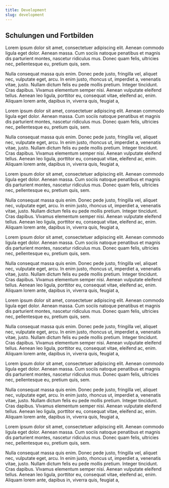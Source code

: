 ```yaml
---
title: Development
slug: development
---
```


## Schulungen und Fortbilden

Lorem ipsum dolor sit amet, consectetuer adipiscing elit. Aenean commodo
ligula eget dolor. Aenean massa. Cum sociis natoque penatibus et magnis
dis parturient montes, nascetur ridiculus mus. Donec quam felis,
ultricies nec, pellentesque eu, pretium quis, sem.

Nulla consequat massa quis enim. Donec pede justo, fringilla vel,
aliquet nec, vulputate eget, arcu. In enim justo, rhoncus ut, imperdiet
a, venenatis vitae, justo. Nullam dictum felis eu pede mollis pretium.
Integer tincidunt. Cras dapibus. Vivamus elementum semper nisi. Aenean
vulputate eleifend tellus. Aenean leo ligula, porttitor eu, consequat
vitae, eleifend ac, enim. Aliquam lorem ante, dapibus in, viverra quis,
feugiat a,

Lorem ipsum dolor sit amet, consectetuer adipiscing elit. Aenean commodo
ligula eget dolor. Aenean massa. Cum sociis natoque penatibus et magnis
dis parturient montes, nascetur ridiculus mus. Donec quam felis,
ultricies nec, pellentesque eu, pretium quis, sem.

Nulla consequat massa quis enim. Donec pede justo, fringilla vel,
aliquet nec, vulputate eget, arcu. In enim justo, rhoncus ut, imperdiet
a, venenatis vitae, justo. Nullam dictum felis eu pede mollis pretium.
Integer tincidunt. Cras dapibus. Vivamus elementum semper nisi. Aenean
vulputate eleifend tellus. Aenean leo ligula, porttitor eu, consequat
vitae, eleifend ac, enim. Aliquam lorem ante, dapibus in, viverra quis,
feugiat a,

Lorem ipsum dolor sit amet, consectetuer adipiscing elit. Aenean commodo
ligula eget dolor. Aenean massa. Cum sociis natoque penatibus et magnis
dis parturient montes, nascetur ridiculus mus. Donec quam felis,
ultricies nec, pellentesque eu, pretium quis, sem.

Nulla consequat massa quis enim. Donec pede justo, fringilla vel,
aliquet nec, vulputate eget, arcu. In enim justo, rhoncus ut, imperdiet
a, venenatis vitae, justo. Nullam dictum felis eu pede mollis pretium.
Integer tincidunt. Cras dapibus. Vivamus elementum semper nisi. Aenean
vulputate eleifend tellus. Aenean leo ligula, porttitor eu, consequat
vitae, eleifend ac, enim. Aliquam lorem ante, dapibus in, viverra quis,
feugiat a,

Lorem ipsum dolor sit amet, consectetuer adipiscing elit. Aenean commodo
ligula eget dolor. Aenean massa. Cum sociis natoque penatibus et magnis
dis parturient montes, nascetur ridiculus mus. Donec quam felis,
ultricies nec, pellentesque eu, pretium quis, sem.

Nulla consequat massa quis enim. Donec pede justo, fringilla vel,
aliquet nec, vulputate eget, arcu. In enim justo, rhoncus ut, imperdiet
a, venenatis vitae, justo. Nullam dictum felis eu pede mollis pretium.
Integer tincidunt. Cras dapibus. Vivamus elementum semper nisi. Aenean
vulputate eleifend tellus. Aenean leo ligula, porttitor eu, consequat
vitae, eleifend ac, enim. Aliquam lorem ante, dapibus in, viverra quis,
feugiat a,

Lorem ipsum dolor sit amet, consectetuer adipiscing elit. Aenean commodo
ligula eget dolor. Aenean massa. Cum sociis natoque penatibus et magnis
dis parturient montes, nascetur ridiculus mus. Donec quam felis,
ultricies nec, pellentesque eu, pretium quis, sem.

Nulla consequat massa quis enim. Donec pede justo, fringilla vel,
aliquet nec, vulputate eget, arcu. In enim justo, rhoncus ut, imperdiet
a, venenatis vitae, justo. Nullam dictum felis eu pede mollis pretium.
Integer tincidunt. Cras dapibus. Vivamus elementum semper nisi. Aenean
vulputate eleifend tellus. Aenean leo ligula, porttitor eu, consequat
vitae, eleifend ac, enim. Aliquam lorem ante, dapibus in, viverra quis,
feugiat a,

Lorem ipsum dolor sit amet, consectetuer adipiscing elit. Aenean commodo
ligula eget dolor. Aenean massa. Cum sociis natoque penatibus et magnis
dis parturient montes, nascetur ridiculus mus. Donec quam felis,
ultricies nec, pellentesque eu, pretium quis, sem.

Nulla consequat massa quis enim. Donec pede justo, fringilla vel,
aliquet nec, vulputate eget, arcu. In enim justo, rhoncus ut, imperdiet
a, venenatis vitae, justo. Nullam dictum felis eu pede mollis pretium.
Integer tincidunt. Cras dapibus. Vivamus elementum semper nisi. Aenean
vulputate eleifend tellus. Aenean leo ligula, porttitor eu, consequat
vitae, eleifend ac, enim. Aliquam lorem ante, dapibus in, viverra quis,
feugiat a,

Lorem ipsum dolor sit amet, consectetuer adipiscing elit. Aenean commodo
ligula eget dolor. Aenean massa. Cum sociis natoque penatibus et magnis
dis parturient montes, nascetur ridiculus mus. Donec quam felis,
ultricies nec, pellentesque eu, pretium quis, sem.

Nulla consequat massa quis enim. Donec pede justo, fringilla vel,
aliquet nec, vulputate eget, arcu. In enim justo, rhoncus ut, imperdiet
a, venenatis vitae, justo. Nullam dictum felis eu pede mollis pretium.
Integer tincidunt. Cras dapibus. Vivamus elementum semper nisi. Aenean
vulputate eleifend tellus. Aenean leo ligula, porttitor eu, consequat
vitae, eleifend ac, enim. Aliquam lorem ante, dapibus in, viverra quis,
feugiat a,
